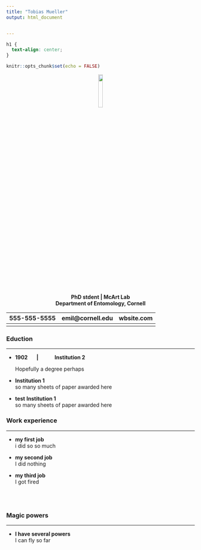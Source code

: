 ---
title: "Tobias Mueller"
output: html_document


---

```{css, echo=FALSE}
h1 {
  text-align: center;
}
```


```{r setup, include=FALSE}
knitr::opts_chunk$set(echo = FALSE)
```

 <center>![](https://knickoftime.net/wp-content/uploads/2014/06/bee-graphic-image.png){width=15%}</center> 


<center>   **PhD stdent | McArt Lab** </center>  
<center>   **Department of Entomology, Cornell
** </center>  

 
555-555-5555 | emil@cornell.edu | wbsite.com
-------------|---------------|-----------
  |   |   
  
  


### Eduction 

---


* **1902**
&nbsp;&nbsp;&nbsp;&nbsp;
**|** 
&nbsp;&nbsp;&nbsp;&nbsp;&nbsp;&nbsp;&nbsp;&nbsp;&nbsp; 
**Institution 2** 

  Hopefully a degree perhaps

* **Institution 1**  
  so many sheets of paper awarded here

* **test**          **Institution 1**  
  so many sheets of paper awarded here

### Work experience

---

* **my first job**  
  i did so so much
  
* **my second job**  
I did nothing

* **my third job**  
I got fired

<br>
<br>



### Magic powers

---

* **I have several powers**  
I can fly so far



